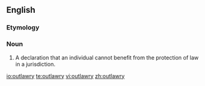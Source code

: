 ==English==
===Etymology===
{{suffix|outlaw|ry}}

===Noun===
{{en-noun|outlawries}}

# {{legal|UK|Anglo-Saxon}} A declaration that an individual cannot benefit from the protection of law in a jurisdiction.

[[io:outlawry]]
[[te:outlawry]]
[[vi:outlawry]]
[[zh:outlawry]]